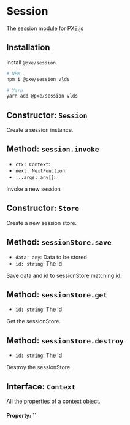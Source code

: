 # Session
The session module for PXE.js

## Installation
Install `@pxe/session`.
```bash
# NPM
npm i @pxe/session vlds

# Yarn
yarn add @pxe/session vlds
```

## Constructor: `Session`
Create a session instance.

## Method: `session.invoke`
- `ctx: Context`:
- `next: NextFunction`: 
- `...args: any[]`:

Invoke a new session

## Constructor: `Store`

Create a new session store.

## Method: `sessionStore.save`
- `data: any`: Data to be stored
- `id: string`: The id

Save data and id to sessionStore matching id.

## Method: `sessionStore.get`
- `id: string`: The id

Get the sessionStore.

## Method: `sessionStore.destroy`
- `id: string`: The id

Destroy the sessionStore.

## Interface: `Context`
All the properties of a context object.

#### Property: ``



